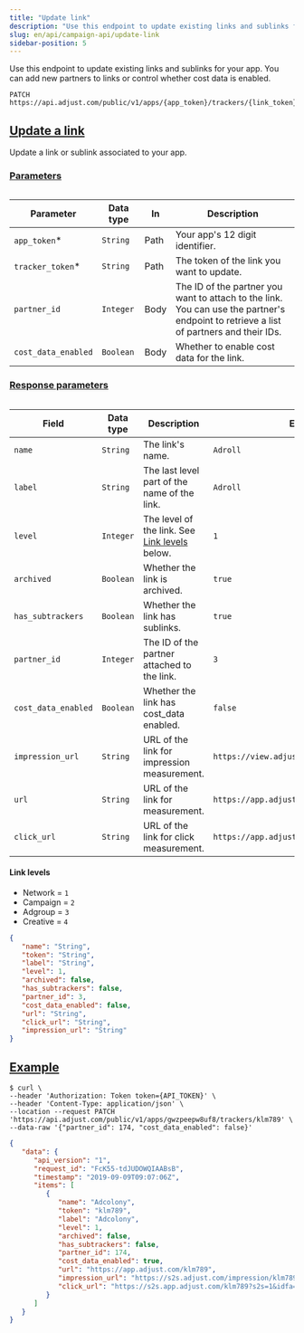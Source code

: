 ```yaml
---
title: "Update link"
description: "Use this endpoint to update existing links and sublinks for your app."
slug: en/api/campaign-api/update-link
sidebar-position: 5
---
```


Use this endpoint to update existing links and sublinks for your app. You can add new partners to links or control whether cost data is enabled.

<CodeBlock title="Endpoint" highlight="{app_token}/trackers/{link_token}">

```http
PATCH https://api.adjust.com/public/v1/apps/{app_token}/trackers/{link_token}
```

</CodeBlock>

## [Update a link](update-link)

Update a link or sublink associated to your app.

### [Parameters](parameters)

<Table>

| Parameter           | Data type | In   | Description                                                                                                                            |
| ------------------- | --------- | ---- | -------------------------------------------------------------------------------------------------------------------------------------- |
| `app_token`\*       | `String`  | Path | Your app's 12 digit identifier.                                                                                                        |
| `tracker_token`\*   | `String`  | Path | The token of the link you want to update.                                                                                              |
| `partner_id`        | `Integer` | Body | The ID of the partner you want to attach to the link. You can use the partner's endpoint to retrieve a list of partners and their IDs. |
| `cost_data_enabled` | `Boolean` | Body | Whether to enable cost data for the link.                                                                                              |

</Table>

### [Response parameters](response-parameters)

<Table search>

| Field               | Data type | Description                                                   | Example                                     |
| ------------------- | --------- | ------------------------------------------------------------- | ------------------------------------------- |
| `name`              | `String`  | The link's name.                                              | `Adroll`                                    |
| `label`             | `String`  | The last level part of the name of the link.                  | `Adroll`                                    |
| `level`             | `Integer` | The level of the link. See [Link levels](#link-levels) below. | `1`                                         |
| `archived`          | `Boolean` | Whether the link is archived.                                 | `true`                                      |
| `has_subtrackers`   | `Boolean` | Whether the link has sublinks.                                | `true`                                      |
| `partner_id`        | `Integer` | The ID of the partner attached to the link.                   | `3`                                         |
| `cost_data_enabled` | `Boolean` | Whether the link has cost_data enabled.                       | `false`                                     |
| `impression_url`    | `String`  | URL of the link for impression measurement.                   | `https://view.adjust.com/impression/abc123` |
| `url`               | `String`  | URL of the link for measurement.                              | `https://app.adjust.com/abc123`             |
| `click_url`         | `String`  | URL of the link for click measurement.                        | `https://app.adjust.com/abc123`             |

</Table>

#### Link levels

-  Network = `1`
-  Campaign = `2`
-  Adgroup = `3`
-  Creative = `4`

<CodeBlock title="Response format">

```json
{
   "name": "String",
   "token": "String",
   "label": "String",
   "level": 1,
   "archived": false,
   "has_subtrackers": false,
   "partner_id": 3,
   "cost_data_enabled": false,
   "url": "String",
   "click_url": "String",
   "impression_url": "String"
}
```

</CodeBlock>

## [Example](example)

<CodeBlock title="cURL" highlight="gwzpeepw8uf8, klm789">

```console
$ curl \
--header 'Authorization: Token token={API_TOKEN}' \
--header 'Content-Type: application/json' \
--location --request PATCH 'https://api.adjust.com/public/v1/apps/gwzpeepw8uf8/trackers/klm789' \
--data-raw '{"partner_id": 174, "cost_data_enabled": false}'
```

</CodeBlock>

<CodeBlock title="Success response">

```json
{
   "data": {
      "api_version": "1",
      "request_id": "FcK55-tdJUDOWQIAABsB",
      "timestamp": "2019-09-09T09:07:06Z",
      "items": [
         {
            "name": "Adcolony",
            "token": "klm789",
            "label": "Adcolony",
            "level": 1,
            "archived": false,
            "has_subtrackers": false,
            "partner_id": 174,
            "cost_data_enabled": true,
            "url": "https://app.adjust.com/klm789",
            "impression_url": "https://s2s.adjust.com/impression/klm789?s2s=1&idfa=[IDFA]&gps_adid=[GOOGLE_AD_ID]&ip_address=  [IP_ADDRESS]&adcolony_click_id=[CLICK_ID]&android_id_upper_sha1=[SHA1_ANDROID_ID]&cost_id=[CLICK_ID]&cost_type=[BID_TYPE]&cost_amount=[BID]&cost_currency=USD",
            "click_url": "https://s2s.app.adjust.com/klm789?s2s=1&idfa=[IDFA]&gps_adid=[GOOGLE_AD_ID]&ip_address=[IP_ADDRESS]&adcolony_click_id=[CLICK_ID]&android_id_upper_sha1=[SHA1_ANDROID_ID]&cost_id=[CLICK_ID]&cost_type=[BID_TYPE]&cost_amount=[BID]&cost_currency=USD"
         }
      ]
   }
}
```

</CodeBlock>
